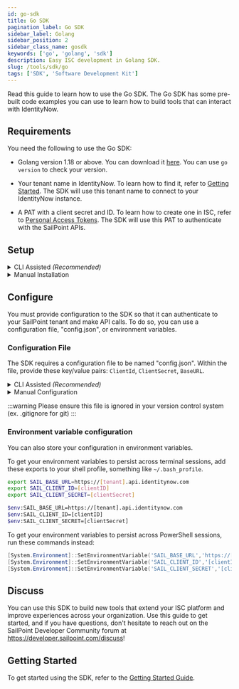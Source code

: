 ```yaml
---
id: go-sdk
title: Go SDK
pagination_label: Go SDK
sidebar_label: Golang
sidebar_position: 2
sidebar_class_name: gosdk
keywords: ['go', 'golang', 'sdk']
description: Easy ISC development in Golang SDK. 
slug: /tools/sdk/go
tags: ['SDK', 'Software Development Kit']
---
```


Read this guide to learn how to use the Go SDK. The Go SDK has some pre-built code examples you can use to learn how to build tools that can interact with IdentityNow.

## Requirements

You need the following to use the Go SDK:

- Golang version 1.18 or above. You can download it [here](https://go.dev/dl/). You can use `go version` to check your version. 

- Your tenant name in IdentityNow. To learn how to find it, refer to [Getting Started](/api/getting-started#find-your-tenant-name). The SDK will use this tenant name to connect to your IdentityNow instance.

- A PAT with a client secret and ID. To learn how to create one in ISC, refer to [Personal Access Tokens](https://documentation.sailpoint.com/saas/help/common/api_keys.html#generating-a-personal-access-token). The SDK will use this PAT to authenticate with the SailPoint APIs.


## Setup

<details>
<summary>CLI Assisted <em>(Recommended)</em></summary>

The SailPoint CLI offers a few commands that will allow you to quickly get started with the Go SDK. To learn how to install and use the SailPoint CLI, refer to [SailPoint CLI](https://developer.sailpoint.com/idn/tools/cli#get-the-cli).

Once the CLI is installed and configured, run this command to create a new Go project with the Go SDK:

```bash
sail sdk init golang go-example
```

Running the command will create the structure for your project:

```text
|-- go-example
|   |-- go.mod
|   |-- go.sum
|   |-- sdk.go
```

Navigate into your project folder and run this command to install the required dependencies:

```bash
go mod tidy
```

The SDK is now installed. To learn how to configure the SDK, refer to the [Configure section](#configure).


</details>

<details>
<summary>Manual Installation</summary>

To begin your go project, you will need to create a directory for your project.

To create a project directory, run this command:

```bash
mkdir golang-example
```

Then run this command to change into your project directory:

```bash
cd golang-example
```

To initialize your project and create the `go.mod` file, run this command in your project directory: 

```go
go mod init github.com/github-repo-name/golang-example
```

You will edit this file to add the SailPoint SDK to your project.

To install the SailPoint SDK, run this command:

```go
go get github.com/sailpoint-oss/golang-sdk
```

The SDK is now installed. To learn how to configure the SDK, refer to the [Configure section](#configure).

</details>

## Configure

You must provide configuration to the SDK so that it can authenticate to your SailPoint tenant and make API calls. To do so, you can use a configuration file, "config.json", or environment variables.

### Configuration File

The SDK requires a configuration file to be named "config.json". Within the file, provide these key/value pairs: `ClientId`, `ClientSecret`, `BaseURL`.

<details>
<summary>CLI Assisted <em>(Recommended)</em></summary>
The SailPoint CLI offers a command to generate the "config.json" file with your currently configured CLI credentials.

```bash
sail sdk init config
```

If you have multiple environments configured with the CLI, you can pass an additional parameter to state the environment you wish to create a "config.json" for. 

To pass an additional parameter that states the environment you want to configure, run this command: 

```bash
sail sdk init config --env devrel
```

#### Example "config.json"

```json
{
  "ClientId": "g0567b766b413b22c05c66e75d532f1b",
  "ClientSecret": "cabd0e950a7230b63c1ff45be33fb22065b382b6251a73c61177a8bb5482fcc7",
  "BaseURL": "https://[tenant].api.identitynow.com"
}
```

</details>

<details>
<summary>Manual Configuration</summary>

Create a file named "config.json", and provide these key/value pairs: `ClientId`, `ClientSecret`, `BaseURL`.

#### Example "config.json"

```json
{
  "ClientId": "g0567b766b413b22c05c66e75d532f1b",
  "ClientSecret": "cabd0e950a7230b63c1ff45be33fb22065b382b6251a73c61177a8bb5482fcc7",
  "BaseURL": "https://[tenant].api.identitynow.com"
}
```

</details>

:::warning
Please ensure this file is ignored in your version control system (ex. .gitignore for git)
:::

### Environment variable configuration

You can also store your configuration in environment variables.

To get your environment variables to persist across terminal sessions, add these exports to your shell profile, something like `~/.bash_profile`.


<Tabs>
<TabItem value="linux_mac" label="Linux/Mac" default>

```bash
export SAIL_BASE_URL=https://[tenant].api.identitynow.com
export SAIL_CLIENT_ID=[clientID]
export SAIL_CLIENT_SECRET=[clientSecret]
```

</TabItem>
<TabItem value="windows" label="Windows PowerShell">

```bash
$env:SAIL_BASE_URL=https://[tenant].api.identitynow.com
$env:SAIL_CLIENT_ID=[clientID]
$env:SAIL_CLIENT_SECRET=[clientSecret]
```

To get your environment variables to persist across PowerShell sessions, run these commands instead:

```powershell
[System.Environment]::SetEnvironmentVariable('SAIL_BASE_URL','https://[tenant].api.identitynow.com')
[System.Environment]::SetEnvironmentVariable('SAIL_CLIENT_ID','[clientID]')
[System.Environment]::SetEnvironmentVariable('SAIL_CLIENT_SECRET','[clientSecret]')
```

</TabItem>
</Tabs>

## Discuss

You can use this SDK to build new tools that extend your ISC platform and improve experiences across your organization. Use this guide to get started, and if you have questions, don't hesitate to reach out on the SailPoint Developer Community forum at https://developer.sailpoint.com/discuss! 

## Getting Started

To get started using the SDK, refer to the [Getting Started Guide](./getting-started.md).